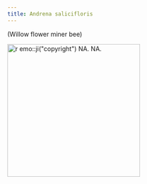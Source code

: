 ```yaml
---
title: Andrena salicifloris
---
```

(Willow flower miner bee)

[![`r emo::ji("copyright")` NA. NA.](NA){height=300}](NA)

